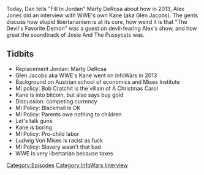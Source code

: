 {{DEFAULTSORT:
    #_EPISODE_0157:WWE's Kane (Ft. Marty DeRosa)
}}{{Episode
    | title           = WWE's Kane (Ft. Marty DeRosa)
    | caption         = Listen to this episode on [https://knowledgefight.libsyn.com/knowledge-fight-wwes-kane-ft-marty-derosa Libsyn] [https://open.spotify.com/episode/2kqTbXQsUo3eLrfG3dpB0W Spotify], Read the [[Transcript/157: WWE's Kane (Ft. Marty DeRosa)|Unofficial Transcript]]
    | episodeNumber   = 157
    | length          = 02:10:35
    | airDate         = May 4, 2018
    | episodeType     = [[:Category:InfoWars Interview|InfoWars Interview]]
    | appearance      = [[Marty DeRosa]], [[Kane]], [[Ludwig Von Mises]]
    | previousEpisode = [[156: Gaseous Beings and Antiques]]
    | nextEpisode     = [[158: January 21, 2009]]
}}

{{Stub}}

Today, Dan tells "Fill In Jordan" Marty DeRosa about how in 2013, Alex Jones did an interview with WWE's own Kane (aka Glen Jacobs). The gents discuss how stupid libertarianism is at its core, how weird it is that "The Devil's Favorite Demon" was a guest on devil-fearing Alex's show, and how great the soundtrack of Josie And The Pussycats was.

==Tidbits==

*Replacement Jordan: Marty DeRosa
*Glen Jacobs aka WWE's Kane went on InfoWars in 2013
*Background on Austrian school of economics and Mises Institute
*MI policy: Bob Cratchit is the villain of A Christmas Carol
*Kane is into bitcoin, but also says buy gold
*Discussion: competing currency
*MI Policy: Blackmail is OK
*MI Policy: Parents owe nothing to children
*Let's talk guns
*Kane is boring
*MI Policy: Pro-child labor
*Ludwig Von Mises is racist as fuck
*MI Policy: Slavery wasn't that bad
*WWE is very libertarian because taxes

[[Category:Episodes]]
[[Category:InfoWars Interview]]
